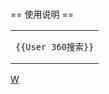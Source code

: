 {{Userbox
  |border-c = #4AB317
  |border-s = 1
  |id-c     = #4AB317
  |id-s     = 12
  |id-fc    = #FFE500
  |info-c   = #FFFFFF
  |info-s   = 8
  |info-fc  = #000000
  |id       = '''360'''
  |info     = 该用户使用'''[[360搜索|<span style="color: #4AB317">360搜索</span>]]'''搜索网络。
  |usercategory=360搜索使用者
}}<noinclude>
<div style="clear: both;"></div>
<br>
== 使用说明 ==
{| style="background: transparent; float: left;"
|<pre>{{User 360搜索}}</pre>
|}
[[Category:软件用户框模板|W]]
</noinclude>
